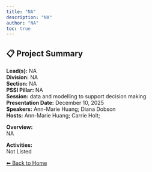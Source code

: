 ```yaml
---
title: "NA"
description: "NA"
author: "NA"
toc: true
---
```


## 📋 Project Summary

**Lead(s):** NA  
**Division:** NA  
**Section:** NA  
**PSSI Pillar:** NA  
**Session:** data and modelling to support decision making  
**Presentation Date:** December 10, 2025  
**Speakers:** Ann-Marie Huang; Diana Dobson  
**Hosts:** Ann-Marie Huang; Carrie Holt;  

**Overview:**  
NA   

**Activities:**  
Not Listed

[⬅ Back to Home](../index.qmd)
